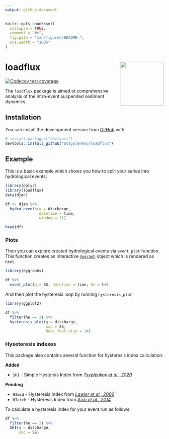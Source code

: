 ```yaml
---
output: github_document
---
```


<!-- README.md is generated from README.Rmd. Please edit that file -->

```r
knitr::opts_chunk$set(
  collapse = TRUE,
  comment = "#>",
  fig.path = "man/figures/README-",
  out.width = "100%"
)
```

# loadflux <img src='man/figures/logo.svg' align="right" height="139" />


<!-- badges: start -->
[![Codecov test coverage](https://codecov.io/gh/atsyplenkov/loadflux/branch/master/graph/badge.svg)](https://codecov.io/gh/atsyplenkov/loadflux?branch=master)
<!-- badges: end -->

The `loadflux` package is aimed at comprehensive analysis of the intra-event suspended sediment dynamics.

## Installation

<!-- CRAN
You can install the released version of loadflux from [CRAN](https://CRAN.R-project.org) with:

``` r
install.packages("loadflux")
```
 -->

You can install the development version from [GitHub](https://github.com/) with:

``` r
# install.packages("devtools")
devtools::install_github("atsyplenkov/loadflux")
```
## Example

This is a basic example which shows you how to split your series into hydrological events:

```r
library(dplyr)
library(loadflux)
data(djan)

df <- djan %>% 
  hydro_events(q = discharge,
               datetime = time,
               window = 21)

head(df)
```

### Plots

Then you can explore created hydrological events via `event_plot` function. This function creates an interactive [`dygraph`](https://rstudio.github.io/dygraphs/) object which is rendered as `html`.

```r
library(dygraphs)

df %>%
  event_plot(q = SS, datetime = time, he = he)

```


And then plot the hysteresis loop by running `hysteresis_plot`

```r
library(ggplot2)

df %>% 
  filter(he == 2) %>%
  hysteresis_plot(q = discharge,
                  ssc = SS,
                  base_font_size = 14)
```

### Hyseteresis indexes

This package also contains several function for hysteresis index calculation:

**Added**

- `SHI` - Simple Hystersis Index from [*Tsyplenkov et al., 2020*](https://link.springer.com/article/10.1007/s11368-020-02633-z)

**Pending**

- `HImid` - Hysteresis Index from [*Lawler et al., 2006*](https://www.sciencedirect.com/science/article/abs/pii/S0048969705005711)
- `HIaich` - Hysteresis Index from [*Aich et al., 2014*](https://www.sciencedirect.com/science/article/abs/pii/S0341816214001969)

To calculate a hysteresis index for your event run as follows:

```r

df %>% 
  filter(he == 2) %>% 
  SHI(q = discharge,
      ssc = SS)

```

